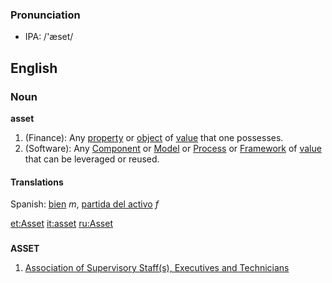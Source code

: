 ===Pronunciation===
*IPA: /'æset/

==English==
===Noun===
'''asset'''

# (Finance): Any [[property]] or [[object]] of [[value]] that one possesses.
# (Software): Any [[Component]] or [[Model]] or [[Process]] or [[Framework]] of [[value]] that can be leveraged or reused.
====Translations====
Spanish: [[bien]] ''m'', [[partida del activo]] ''f''

[[et:Asset]]
[[it:asset]]
[[ru:Asset]]

==={{initialism}}===
'''ASSET'''

#[[w:Association of Supervisory Staff, Executives and Technicians|Association of Supervisory Staff(s), Executives and Technicians]]